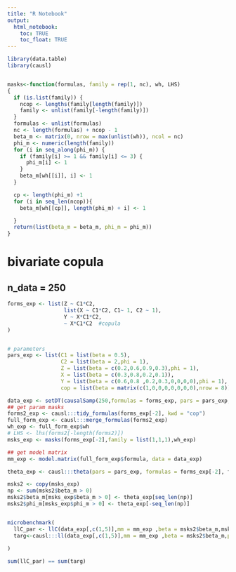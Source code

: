 ```yaml
---
title: "R Notebook"
output:
  html_notebook:
    toc: TRUE
    toc_float: TRUE
---
```




```r
library(data.table)
library(causl)


masks<-function(formulas, family = rep(1, nc), wh, LHS)
{
  if (is.list(family)) {
    ncop <- lengths(family[length(family)])
    family <- unlist(family[-length(family)])
  }
  formulas <- unlist(formulas)
  nc <- length(formulas) + ncop - 1
  beta_m <- matrix(0, nrow = max(unlist(wh)), ncol = nc)
  phi_m <- numeric(length(family))
  for (i in seq_along(phi_m)) {
    if (family[i] >= 1 && family[i] <= 3) {
      phi_m[i] <- 1
    }
    beta_m[wh[[i]], i] <- 1
  }

  cp <- length(phi_m) +1
  for (i in seq_len(ncop)){
    beta_m[wh[[cp]], length(phi_m) + i] <- 1

  }
  return(list(beta_m = beta_m, phi_m = phi_m))
}
```

# bivariate copula

## n_data  = 250
```r
forms_exp <- list(Z ~ C1*C2,
                  list(X ~ C1*C2, C1~ 1, C2 ~ 1),
                  Y ~ X*C1*C2,
                  ~ X*C1*C2  #copula
)


# parameters
pars_exp <- list(C1 = list(beta = 0.5),
                 C2 = list(beta = 2,phi = 1),
                 Z = list(beta = c(0.2,0.6,0.9,0.3),phi = 1),
                 X = list(beta = c(0.3,0.8,0.2,0.1)),
                 Y = list(beta = c(0.6,0.8 ,0.2,0.3,0,0,0,0),phi = 1),
                 cop = list(beta = matrix(c(1,0,0,0,0,0,0,0),nrow = 8)))

data_exp <- setDT(causalSamp(250,formulas = forms_exp, pars = pars_exp, family = list(1,c(5,5,1),1,1)))
## get param masks
forms2_exp <- causl:::tidy_formulas(forms_exp[-2], kwd = "cop")
full_form_exp <- causl:::merge_formulas(forms2_exp)
wh_exp <- full_form_exp$wh
# LHS <- lhs(forms2[-length(forms2)])
msks_exp <- masks(forms_exp[-2],family = list(1,1,1),wh_exp)

## get model matrix
mm_exp <- model.matrix(full_form_exp$formula, data = data_exp)

theta_exp <- causl:::theta(pars = pars_exp, formulas = forms_exp[-2], full_form_exp, kwd = "cop")

msks2 <- copy(msks_exp)
np <- sum(msks2$beta_m > 0)
msks2$beta_m[msks_exp$beta_m > 0] <- theta_exp[seq_len(np)]
msks2$phi_m[msks_exp$phi_m > 0] <- theta_exp[-seq_len(np)]


microbenchmark(
  llC_par <- llC(data_exp[,c(1,5)],mm = mm_exp ,beta = msks2$beta_m,msks2$phi_m,c(1,2)),
  targ<-causl:::ll(data_exp[,c(1,5)],mm = mm_exp ,beta = msks2$beta_m,phi = msks2$phi_m,inCop = c(1,2),fam_cop = 1, family = list(1,1))
  
)

sum(llC_par) == sum(targ)
```
